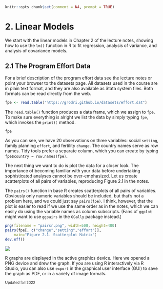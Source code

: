 
```r
knitr::opts_chunk$set(comment = NA, prompt = TRUE)
```

# 2. Linear Models {#c2s1 .first}

We start with the linear models in Chapter 2 of the lecture notes,
showing how to use the
`lm()` function in R
to fit regression, analysis of variance, and analysis of covariance models.

## 2.1 The Program Effort Data

For a brief description of the program effort data see the lecture notes
or point your browser to the datasets page.
All datasets used in the course are in plain text format, and they are also
available as Stata system files. Both formats can be read directly from the web.

```r
fpe <- read.table("https://grodri.github.io/datasets/effort.dat")
```

The `read.table()` function produces a data frame, which we assign to `fpe`. 
To make sure everything is alright we list the data by simply typing `fpe`,
which invokes the `print()` method.

```r
fpe
```

As you can see, we have 20 observations on three variables:  social `setting`,
family planning `effort`, and fertility `change`.
The country names serve as row names. Tidy tools prefer a separate column,
which you can create by typing `fpe$country = row.names(fpe)`.

The next thing we want to do is plot the data for a closer look. The importance
of becoming familiar with your data before undertaking sophisticated analyses
cannot be over-emphasized. Let us create scatterplots of all pairs of variables,
reproducing Figure 2.1 in the notes.

The `pairs()` function in base R creates scatterplots of all pairs of variables.
Obviously only numeric variables should be included, but that's not a problem 
here, and we could just say `pairs(fpe)`. I think, however, that the plot is 
easier to read if we use the same order as in the notes, which we can easily 
do using the variable names as column subscripts. (Fans of `ggplot` might want
to use `ggpairs` in the `GGally` package instead.)

```r
png(filename = "pairsr.png", width=500, height=400)
pairs(fpe[, c("change","setting","effort")], 
	main="Figure 2.1. Scatterplot Matrix")
dev.off()
```

![](pairsr.png){.img-responsive .center-block .r}

R graphs are displayed in the active graphics device. Here we opened a PNG
device and drew the graph. If you are using R interactively via R Studio, you
can also use `export` in the graphical user interface (GUI) to save the graph
as PDF, or in a variety of image formats.

<small>Updated fall 2022</small>
